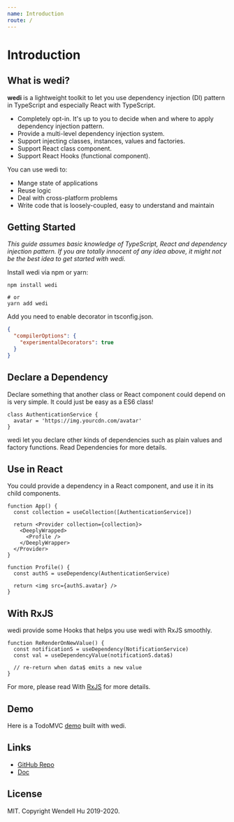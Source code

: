 ```yaml
---
name: Introduction
route: /
---
```


# Introduction

## What is wedi?

**wedi** is a lightweight toolkit to let you use dependency injection (DI) pattern in TypeScript and especially React with TypeScript.

- Completely opt-in. It's up to you to decide when and where to apply dependency injection pattern.
- Provide a multi-level dependency injection system.
- Support injecting classes, instances, values and factories.
- Support React class component.
- Support React Hooks (functional component).

You can use wedi to:

- Mange state of applications
- Reuse logic
- Deal with cross-platform problems
- Write code that is loosely-coupled, easy to understand and maintain

## Getting Started

_This guide assumes basic knowledge of TypeScript, React and dependency injection pattern. If you are totally innocent of any idea above, it might not be the best idea to get started with wedi._

Install wedi via npm or yarn:

```shell
npm install wedi

# or
yarn add wedi
```

Add you need to enable decorator in tsconfig.json.

```json
{
  "compilerOptions": {
    "experimentalDecorators": true
  }
}
```

## Declare a Dependency

Declare something that another class or React component could depend on is very simple. It could just be easy as a ES6 class!

```tsx
class AuthenticationService {
  avatar = 'https://img.yourcdn.com/avatar'
}
```

wedi let you declare other kinds of dependencies such as plain values and factory functions. Read Dependencies for more details.

## Use in React

You could provide a dependency in a React component, and use it in its child components.

```tsx
function App() {
  const collection = useCollection([AuthenticationService])

  return <Provider collection={collection}>
    <DeeplyWrapped>
      <Profile />
    </DeeplyWrapper>
  </Provider>
}

function Profile() {
  const authS = useDependency(AuthenticationService)

  return <img src={authS.avatar} />
}
```

## With RxJS

wedi provide some Hooks that helps you use wedi with RxJS smoothly.

```tsx
function ReRenderOnNewValue() {
  const notificationS = useDependency(NotificationService)
  const val = useDependencyValue(notificationS.data$)

  // re-return when data$ emits a new value
}
```

For more, please read With [RxJS](/rx) for more details.

## Demo

Here is a TodoMVC [demo](https://wendellhu95.github.io/wedi-demo) built with wedi.

## Links

- [GitHub Repo](https://github.com/wendellhu95/wedi)
- [Doc](https://wedi.wendellhu.xyz)

## License

MIT. Copyright Wendell Hu 2019-2020.
